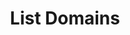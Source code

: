 ---
title: "List Domains"
sidebarTitle: "List Domains"
openapi: "openapi.yaml GET /v2/accounts/{account_id}/domains"
---